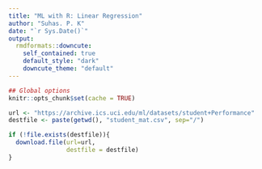 ```yaml
---
title: "ML with R: Linear Regression"
author: "Suhas. P. K"
date: "`r Sys.Date()`"
output:
  rmdformats::downcute:
    self_contained: true
    default_style: "dark"
    downcute_theme: "default"
---
```



```r
## Global options
knitr::opts_chunk$set(cache = TRUE)
```


```r
url <- "https://archive.ics.uci.edu/ml/datasets/student+Performance"
destfile <- paste(getwd(), "student_mat.csv", sep="/")

if (!file.exists(destfile)){
  download.file(url=url, 
                destfile = destfile)
}
```




















